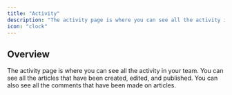 ```yaml
---
title: "Activity"
description: "The activity page is where you can see all the activity in your team."
icon: "clock"
---
```


## Overview

The activity page is where you can see all the activity in your team. You can see all the articles that have been created, edited, and published. You can also see all the comments that have been made on articles.
